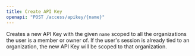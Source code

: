 ```yaml
---
title: Create API Key
openapi: "POST /access/apikey/{name}"
---
```

Creates a new API Key with the given `name` scoped to all the organizations the user is a member or owner of.
If the user's session is already tied to an organization, the new API Key will be scoped to that organization.